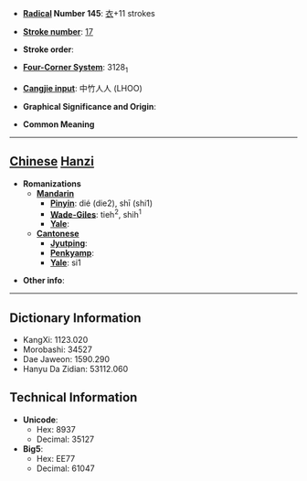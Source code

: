 * '''[[Wiktionary:Chinese radical index| Radical]] Number 145''': [[Wiktionary:Chinese radical index 衣|衣]]+11 strokes

* '''[[Wiktionary:Chinese total strokes index|Stroke number]]''': [[Wiktionary:Chinese total strokes index 17|17]]

* '''Stroke order''': 

* '''[[Wiktionary:Chinese four corner index|Four-Corner System]]''': 3128<sub>1</sub>

* '''[[Wiktionary:Chinese Cangjie index|Cangjie input]]''': 中竹人人 (LHOO)

* '''Graphical Significance and Origin''': 

* '''Common Meaning'''

----

== [[Chinese]] [[Hanzi]] ==

* '''Romanizations'''
** '''[[Mandarin]]'''
*** '''[[Pinyin]]''': dié (die2), shī (shi1)
*** '''[[Wade-Giles]]''': tieh<sup>2</sup>, shih<sup>1</sup>
*** '''[[Yale]]''': 
** '''[[Cantonese]]'''
*** '''[[Jyutping]]''':
*** '''[[Penkyamp]]''': 
*** '''[[Yale]]''': si1

* '''Other info''': 

----

== Dictionary Information ==

* KangXi: 1123.020
* Morobashi: 34527
* Dae Jaweon: 1590.290
* Hanyu Da Zidian: 53112.060

== Technical Information ==

* '''Unicode''':
** Hex: 8937
** Decimal: 35127
* '''Big5''':
** Hex: EE77
** Decimal: 61047